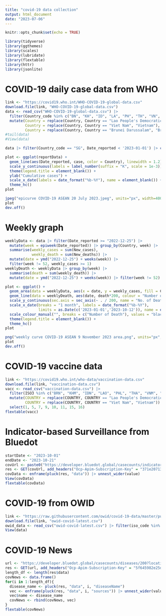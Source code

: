 ```yaml
---
title: "covid-19 data collection"
output: html_document
date: "2023-07-06"
---
```


```r
knitr::opts_chunk$set(echo = TRUE)
```

```r
library(tidyverse)
library(ggthemes)
library(scales)
library(lubridate)
library(flextable)
library(httr)
library(jsonlite)
```

# COVID-19 daily case data from WHO

```r
link <- "https://covid19.who.int/WHO-COVID-19-global-data.csv"
download.file(link, "WHO-COVID-19-global-data.csv")
data <- read_csv("WHO-COVID-19-global-data.csv") |> 
  filter(Country_code %in% c("BN", "KH", "ID", "LA", "PH", "TH", "VN", "MM", "SG", "MY")) |> 
  mutate(Country = replace(Country, Country == "Lao People's Democratic Republic", "Lao PDR"),
         Country = replace(Country, Country == "Viet Nam", "Vietnam"),
         Country = replace(Country, Country == "Brunei Darussalam", "Brunei DS"))
#tail(data)
#View(data)
```

```r
data |> filter(Country_code == "SG", Date_reported < '2023-01-01') |> count(sum = sum(New_cases))
```

```r
plot <- ggplot(reportData) + 
  geom_line(aes(Date_reported, case, color = Country), linewidth = 1.2) +
  scale_y_continuous(labels = label_number(suffix = "K", scale = 1e-3)) +
  theme(legend.title = element_blank()) +
  ylab("Cumulative cases") +
  scale_x_date(labels = date_format("%b-%Y"), name = element_blank()) +
  theme_hc()
plot
```

```r
jpeg("epicurve COVID-19 ASEAN 20 July 2023.jpeg", units="px", width=4000, height=2250, res=300)
plot
dev.off()
```

# Weekly graph

```r
weeklyData <- data |> filter(Date_reported >= "2022-12-25") |> 
  mutate(week = epiweek(Date_reported)) |> group_by(Country, week) |> 
  summarise(weekly_cases = sum(New_cases),
            weekly_death = sum(New_deaths)) |> 
  mutate(date = ymd("2022-12-25") + weeks(week)) |> 
  filter(week != 52, weekly_cases >= 1)
weeklyDeath <- weeklyData |> group_by(week) |> 
  summarise(death = sum(weekly_death)) |> 
  mutate(date = ymd("2022-12-25") + weeks(week)) |> filter(week != 52)
```

```r
plot <- ggplot() +
  geom_area(data = weeklyData, aes(x = date, y = weekly_cases, fill = Country)) + 
  geom_line(data = weeklyDeath, aes(date, death*200, colour = "Number of Death"), linetype = "solid", linewidth = 1.2) +
  scale_y_continuous(sec.axis = sec_axis(~ . / 200, name = "No. of Death"), name = "Weekly Cases") +
  scale_x_date(breaks = "1 month", labels = date_format("%b-%Y"),
               limits = as.Date(c('2023-01-01','2023-10-12')), name = element_blank()) +
  scale_colour_manual("", breaks = c("Number of Death"), values = "black") +
  theme(legend.title = element_blank()) +
  theme_hc()
plot
```

```r
png("weekly curve COVID-19 ASEAN 9 November 2023 area.png", units="px", width=3000, height=2250, res=300)
plot
dev.off()
```

# COVID-19 vaccine data

```r
link <- "https://covid19.who.int/who-data/vaccination-data.csv"
download.file(link, "vaccination-data.csv")
vacc <- read_csv("vaccination-data.csv") |> 
  filter(ISO3 %in% c("BRN", "KHM", "IDN", "LAO", "PHL", "THA", "VNM", "MMR", "SGP", "MYS")) |>  # nolint # nolint: line_length_linter.
  mutate(COUNTRY = replace(COUNTRY, COUNTRY == "Lao People's Democratic Republic", "Lao PDR"),
         COUNTRY = replace(COUNTRY, COUNTRY == "Viet Nam", "Vietnam")) |> 
  select(1, 5, 7, 9, 10, 11, 15, 16)
flextable(vacc)
```

# Indicator-based Surveillance from Bluedot 

```r
startDate <- "2023-10-01"
endDate <- "2023-10-21"
covUrl <- paste0("https://developer.bluedot.global/casecounts/indicator-based/?diseaseIds=200&locationIds=1880251,%201605651,%201694008,%201820814,%201733045,%201643084,%201831722,%201327865,%201655842,1562822&startDate=", startDate, "&endDate=", endDate, "&api-version=v1")
res <- GET(covUrl, add_headers("Ocp-Apim-Subscription-Key" = "371e207132a2497f8e981a8d3264788b", "Cache-Control" = "no-cache")) |> content()
covData <- enframe(pluck(res, "data")) |> unnest_wider(value)
View(covData)
flextable(covData)
```

# COVID-19 from OWID

```r
link <- "https://raw.githubusercontent.com/owid/covid-19-data/master/public/data/latest/owid-covid-latest.csv"
download.file(link, "owid-covid-latest.csv")
owid_data <- read_csv("owid-covid-latest.csv") |> filter(iso_code %in% c("BRN", "KHM", "IDN", "LAO", "PHL", "THA", "VNM", "MMR", "SGP", "MYS"))
View(data)
```

# COVID-19 News
```r
url <- "https://developer.bluedot.global/casecounts/diseases/200?locationIds=1880251,%201605651,%201694008,%201820814,%201733045,%201643084,%201831722,%201327865,%201655842,1562822&startDate=2023-10-13&endDate=2023-10-19&isAggregated=false&includeSources=true&api-version=v1"
res <- GET(url, add_headers("Ocp-Apim-Subscription-Key" = "5f645982e25d4a729d7292b890a8ed31", "Cache-Control" = "no-cache")) |> content()
length_df <- length(res$data)
covNews <- data.frame()
for(i in 1:length_df){
  disease_name <- pluck(res, "data", i, "diseaseName")
  vec <- enframe(pluck(res, "data", i, "sources")) |> unnest_wider(value)
  vec$name <- disease_name
  covNews <- rbind(covNews, vec)
}
flextable(covNews)
```

